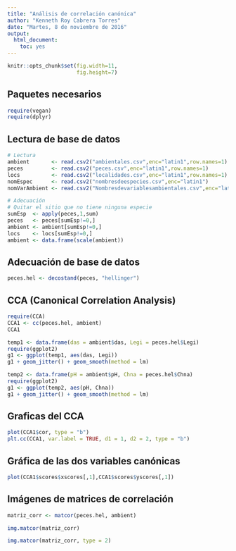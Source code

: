```yaml
---
title: "Análisis de correlación canónica"
author: "Kenneth Roy Cabrera Torres"
date: "Martes, 8 de noviembre de 2016"
output: 
  html_document: 
    toc: yes
---
```



```r
knitr::opts_chunk$set(fig.width=11, 
                      fig.height=7)
```


## Paquetes necesarios
```r
require(vegan)
require(dplyr)
```

## Lectura de base de datos

```r
# Lectura
ambient       <- read.csv2("ambientales.csv",enc="latin1",row.names=1)
peces         <- read.csv2("peces.csv",enc="latin1",row.names=1)
locs          <- read.csv2("localidades.csv",enc="latin1",row.names=1)
nomEspec      <- read.csv2("nombresdeespecies.csv",enc="latin1")
nomVarAmbient <- read.csv2("Nombresdevariablesambientales.csv",enc="latin1")

# Adecuación
# Quitar el sitio que no tiene ninguna especie
sumEsp  <- apply(peces,1,sum)
peces   <- peces[sumEsp!=0,]
ambient <- ambient[sumEsp!=0,]
locs    <- locs[sumEsp!=0,]
ambient <- data.frame(scale(ambient))

```

## Adecuación de base de datos
```r
peces.hel <- decostand(peces, "hellinger")
``` 

## CCA (Canonical Correlation Analysis)

```r
require(CCA)
CCA1 <- cc(peces.hel, ambient)
CCA1
```

```r
temp1 <- data.frame(das = ambient$das, Legi = peces.hel$Legi)
require(ggplot2)
g1 <- ggplot(temp1, aes(das, Legi))
g1 + geom_jitter() + geom_smooth(method = lm)

temp2 <- data.frame(pH = ambient$pH, Chna = peces.hel$Chna)
require(ggplot2)
g1 <- ggplot(temp2, aes(pH, Chna))
g1 + geom_jitter() + geom_smooth(method = lm)

```


## Graficas del CCA

```r
plot(CCA1$cor, type = "b")
plt.cc(CCA1, var.label = TRUE, d1 = 1, d2 = 2, type = "b")
```

## Gráfica de las dos variables canónicas

```r
plot(CCA1$scores$xscores[,1],CCA1$scores$yscores[,1])
```

## Imágenes de matrices de correlación

```r
matriz_corr <- matcor(peces.hel, ambient)

img.matcor(matriz_corr)

img.matcor(matriz_corr, type = 2)
```

